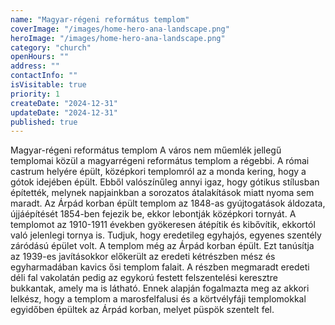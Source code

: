 ```yaml
---
name: "Magyar-régeni református templom"
coverImage: "/images/home-hero-ana-landscape.png"
heroImage: "/images/home-hero-ana-landscape.png"
category: "church"
openHours: ""
address: ""
contactInfo: ""
isVisitable: true
priority: 1
createDate: "2024-12-31"
updateDate: "2024-12-31"
published: true
---
```


<ContentTitle>
    Magyar-régeni református templom
</ContentTitle>
<ContentTextBlock>
A város nem műemlék jellegű templomai közül a magyarrégeni református templom a régebbi. A római castrum helyére épült, középkori templomról az a monda kering, hogy a gótok idejében épült. Ebből valószínűleg annyi igaz, hogy gótikus stílusban építették, melynek napjainkban a sorozatos átalakítások miatt nyoma sem maradt.  Az Árpád korban épült templom az 1848-as gyújtogatások áldozata, újjáépítését 1854-ben fejezik be, ekkor lebontják középkori tornyát. A templomot az 1910-1911 években gyökeresen átépítik és kibővítik, ekkortól való jelenlegi tornya is. Tudjuk, hogy eredetileg egyhajós, egyenes szentély záródású épület volt. A templom még az Árpád korban épült. Ezt tanúsítja az 1939-es javításokkor előkerült az eredeti kétrészben mész és egyharmadában kavics ősi templom falait. A részben megmaradt eredeti déli fal vakolatán pedig az egykorú festett felszentelési keresztre bukkantak, amely ma is látható. Ennek alapján fogalmazta meg az akkori lelkész, hogy a templom a marosfelfalusi és a körtvélyfáji templomokkal egyidőben épültek az Árpád korban, melyet püspök szentelt fel.
</ContentTextBlock>